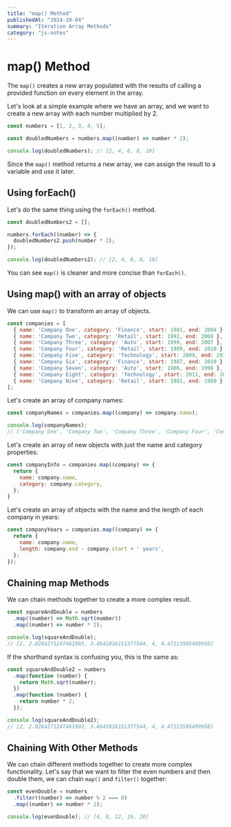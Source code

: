 ```yaml
---
title: "map() Method"
publishedAt: "2024-10-04"
summary: "Iteration Array Methods"
category: "js-notes"
---
```

# map() Method

The `map()` creates a new array populated with the results of calling a provided function on every element in the array.

Let's look at a simple example where we have an array, and we want to create a new array with each number multiplied by 2.

```js
const numbers = [1, 2, 3, 4, 5];

const doubledNumbers = numbers.map((number) => number * 2);

console.log(doubledNumbers); // [2, 4, 6, 8, 10]
```

Since the `map()` method returns a new array, we can assign the result to a variable and use it later.

## Using forEach()

Let's do the same thing using the `forEach()` method.

```js
const doubledNumbers2 = [];

numbers.forEach((number) => {
  doubledNumbers2.push(number * 2);
});

console.log(doubledNumbers2); // [2, 4, 6, 8, 10]
```

You can see `map()` is cleaner and more concise than `forEach()`.

## Using map() with an array of objects

We can use `map()` to transform an array of objects.

```js
const companies = [
  { name: 'Company One', category: 'Finance', start: 1981, end: 2004 },
  { name: 'Company Two', category: 'Retail', start: 1992, end: 2008 },
  { name: 'Company Three', category: 'Auto', start: 1999, end: 2007 },
  { name: 'Company Four', category: 'Retail', start: 1989, end: 2010 },
  { name: 'Company Five', category: 'Technology', start: 2009, end: 2014 },
  { name: 'Company Six', category: 'Finance', start: 1987, end: 2010 },
  { name: 'Company Seven', category: 'Auto', start: 1986, end: 1996 },
  { name: 'Company Eight', category: 'Technology', start: 2011, end: 2016 },
  { name: 'Company Nine', category: 'Retail', start: 1981, end: 1989 },
];
```

Let's create an array of company names:

```js
const companyNames = companies.map((company) => company.name);

console.log(companyNames);
// ['Company One', 'Company Two', 'Company Three', 'Company Four', 'Company Five', 'Company Six', 'Company Seven', 'Company Eight', 'Company Nine']
```

Let's create an array of new objects with just the name and category properties:

```js
const companyInfo = companies.map((company) => {
  return {
    name: company.name,
    category: company.category,
  };
}
```

Let's create an array of objects with the name and the length of each company in years:

```js
const companyYears = companies.map((company) => {
  return {
    name: company.name,
    length: company.end - company.start + ' years',
  };
});
```

## Chaining map Methods

We can chain methods together to create a more complex result.

```js
const squareAndDouble = numbers
  .map((number) => Math.sqrt(number))
  .map((number) => number * 2);

console.log(squareAndDouble);
// [2, 2.8284271247461903, 3.4641016151377544, 4, 4.47213595499958]
```

If the shorthand syntax is confusing you, this is the same as:

```js
const squareAndDouble2 = numbers
  .map(function (number) {
    return Math.sqrt(number);
  })
  .map(function (number) {
    return number * 2;
  });

console.log(squareAndDouble2);
// [2, 2.8284271247461903, 3.4641016151377544, 4, 4.47213595499958]
```


## Chaining With Other Methods

We can chain different methods together to create more complex functionality. Let's say that we want to filter the even numbers and then double them, we can chain `map()` and `filter()` together:

```js
const evenDouble = numbers
  .filter((number) => number % 2 === 0)
  .map((number) => number * 2);

console.log(evenDouble); // [4, 8, 12, 16, 20]
```